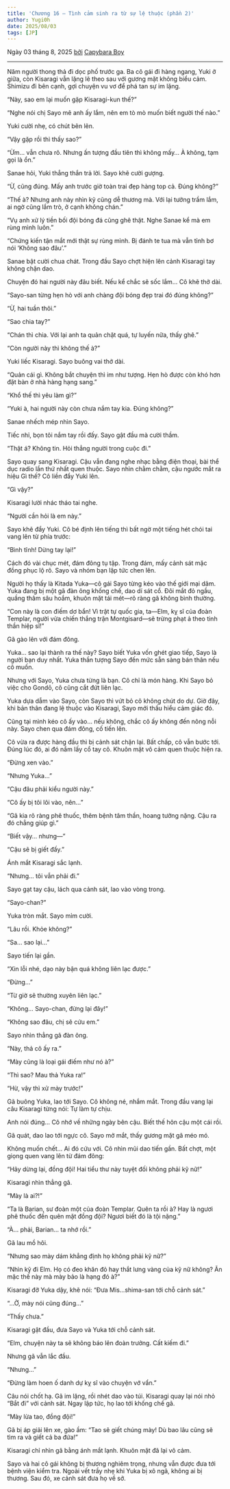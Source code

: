 ```yaml
---
title: 'Chương 16 – Tình cảm sinh ra từ sự lệ thuộc (phần 2)'
author: Yugi0h
date: 2025/08/03
tags: [JP]
---
```


Ngày 03 tháng 8, 2025 <u>bởi</u> [Capybara Boy](https://facebook.com/tienlx97)

---

Năm người thong thả đi dọc phố trước ga. Ba cô gái đi hàng ngang, Yuki ở giữa, còn Kisaragi vẫn lặng lẽ theo sau với gương mặt không biểu cảm. Shimizu đi bên cạnh, gợi chuyện vu vơ để phá tan sự im lặng.

“Này, sao em lại muốn gặp Kisaragi-kun thế?”

“Nghe nói chị Sayo mê anh ấy lắm, nên em tò mò muốn biết người thế nào.”

Yuki cười nhẹ, có chút bẽn lẽn.

“Vậy gặp rồi thì thấy sao?”

“Ừm… vẫn chưa rõ. Nhưng ấn tượng đầu tiên thì không mấy… À không, tạm gọi là ổn.”

Sanae hỏi, Yuki thẳng thắn trả lời. Sayo khẽ cười gượng.

“Ừ, cũng đúng. Mấy anh trước giờ toàn trai đẹp hàng top cả. Đúng không?”

“Thế à? Nhưng anh này nhìn kỹ cũng dễ thương mà. Với lại tưởng trầm lắm, ai ngờ cũng lắm trò, ở cạnh không chán.”

“Vụ anh xử lý tiền bối đội bóng đá cũng ghê thật. Nghe Sanae kể mà em rùng mình luôn.”

“Chứng kiến tận mắt mới thật sự rùng mình. Bị đánh te tua mà vẫn tỉnh bơ nói ‘Không sao đâu’.”

Sanae bật cười chua chát. Trong đầu Sayo chợt hiện lên cảnh Kisaragi tay không chặn dao.

Chuyện đó hai người này đâu biết. Nếu kể chắc sẽ sốc lắm… Cô khẽ thở dài.

“Sayo-san từng hẹn hò với anh chàng đội bóng đẹp trai đó đúng không?”

“Ừ, hai tuần thôi.”

“Sao chia tay?”

“Chán thì chia. Với lại anh ta quản chặt quá, tự luyến nữa, thấy ghê.”

“Còn người này thì không thế à?”

Yuki liếc Kisaragi. Sayo buông vai thở dài.

“Quản cái gì. Không bắt chuyện thì im như tượng. Hẹn hò được còn khó hơn đặt bàn ở nhà hàng hạng sang.”

“Khổ thế thì yêu làm gì?”

“Yuki à, hai người này còn chưa nắm tay kia. Đúng không?”

Sanae nhếch mép nhìn Sayo.

Tiếc nhỉ, bọn tôi nắm tay rồi đấy. Sayo gật đầu mà cười thầm.

“Thật á? Không tin. Hỏi thẳng người trong cuộc đi.”

Sayo quay sang Kisaragi. Cậu vẫn đang nghe nhạc bằng điện thoại, bài thể dục radio lần thứ nhất quen thuộc. Sayo nhìn chằm chằm, cậu ngước mắt ra hiệu Gì thế? Cô liền đẩy Yuki lên.

“Gì vậy?”

Kisaragi lười nhác tháo tai nghe.

“Người cần hỏi là em này.”

Sayo khẽ đẩy Yuki. Cô bé định lên tiếng thì bất ngờ một tiếng hét chói tai vang lên từ phía trước:

“Bình tĩnh! Dừng tay lại!”

Cách đó vài chục mét, đám đông tụ tập. Trong đám, mấy cảnh sát mặc đồng phục lộ rõ. Sayo và nhóm bạn lập tức chen lên.

Người họ thấy là Kitada Yuka—cô gái Sayo từng kéo vào thế giới mại dâm. Yuka đang bị một gã đàn ông khống chế, dao dí sát cổ. Đôi mắt đỏ ngầu, quầng thâm sâu hoắm, khuôn mặt tái mét—rõ ràng gã không bình thường.

“Con này là con điếm dơ bẩn! Vì trật tự quốc gia, ta—Elm, kỵ sĩ của đoàn Templar, người vừa chiến thắng trận Montgisard—sẽ trừng phạt ả theo tinh thần hiệp sĩ!”

Gã gào lên với đám đông.

Yuka… sao lại thành ra thế này? Sayo biết Yuka vốn ghét giao tiếp, Sayo là người bạn duy nhất. Yuka thần tượng Sayo đến mức sẵn sàng bán thân nếu cô muốn.

Nhưng với Sayo, Yuka chưa từng là bạn. Cô chỉ là món hàng. Khi Sayo bỏ việc cho Gondō, cô cũng cắt đứt liên lạc.

Yuka dựa dẫm vào Sayo, còn Sayo thì vứt bỏ cô không chút do dự. Giờ đây, khi bản thân đang lệ thuộc vào Kisaragi, Sayo mới thấu hiểu cảm giác đó.

Cũng tại mình kéo cô ấy vào… nếu không, chắc cô ấy không đến nông nỗi này. Sayo chen qua đám đông, cố tiến lên.

Cô vừa ra được hàng đầu thì bị cảnh sát chặn lại. Bất chấp, cô vẫn bước tới. Đúng lúc đó, ai đó nắm lấy cổ tay cô. Khuôn mặt vô cảm quen thuộc hiện ra.

“Đừng xen vào.”

“Nhưng Yuka…”

“Cậu đâu phải kiểu người này.”

“Cô ấy bị tôi lôi vào, nên…”

“Gã kia rõ ràng phê thuốc, thêm bệnh tâm thần, hoang tưởng nặng. Cậu ra đó chẳng giúp gì.”

“Biết vậy… nhưng—”

“Cậu sẽ bị giết đấy.”

Ánh mắt Kisaragi sắc lạnh.

“Nhưng… tôi vẫn phải đi.”

Sayo gạt tay cậu, lách qua cảnh sát, lao vào vòng trong.

“Sayo-chan?”

Yuka tròn mắt. Sayo mỉm cười.

“Lâu rồi. Khỏe không?”

“Sa… sao lại…”

Sayo tiến lại gần.

“Xin lỗi nhé, dạo này bận quá không liên lạc được.”

“Đừng…”

“Từ giờ sẽ thường xuyên liên lạc.”

“Không… Sayo-chan, đừng lại đây!”

“Không sao đâu, chị sẽ cứu em.”

Sayo nhìn thẳng gã đàn ông.

“Này, thả cô ấy ra.”

“Mày cũng là loại gái điếm như nó à?”

“Thì sao? Mau thả Yuka ra!”

“Hừ, vậy thì xử mày trước!”

Gã buông Yuka, lao tới Sayo. Cô không né, nhắm mắt. Trong đầu vang lại câu Kisaragi từng nói: Tự làm tự chịu.

Anh nói đúng… Cô nhớ về những ngày bên cậu. Biết thế hôn cậu một cái rồi.

Gã quát, dao lao tới ngực cô. Sayo mở mắt, thấy gương mặt gã méo mó.

Không muốn chết… Ai đó cứu với. Cô nhìn mũi dao tiến gần. Bất chợt, một giọng quen vang lên từ đám đông:

“Hãy dừng lại, đồng đội! Hai tiểu thư này tuyệt đối không phải kỹ nữ!”

Kisaragi nhìn thẳng gã.

“Mày là ai?!”

“Ta là Barian, sư đoàn một của đoàn Templar. Quên ta rồi à? Hay là ngươi phê thuốc đến quên mặt đồng đội? Ngươi biết đó là tội nặng.”

“À… phải, Barian… ta nhớ rồi.”

Gã lau mồ hôi.

“Nhưng sao mày dám khẳng định họ không phải kỹ nữ?”

“Nhìn kỹ đi Elm. Họ có đeo khăn đỏ hay thắt lưng vàng của kỹ nữ không? Ăn mặc thế này mà mày bảo là hạng đó à?”

Kisaragi đỡ Yuka dậy, khẽ nói: “Đưa Mis…shima-san tới chỗ cảnh sát.”

“…Ờ, mày nói cũng đúng…”

“Thấy chưa.”

Kisaragi gật đầu, đưa Sayo và Yuka tới chỗ cảnh sát.

“Elm, chuyện này ta sẽ không báo lên đoàn trưởng. Cất kiếm đi.”

Nhưng gã vẫn lắc đầu.

“Nhưng…”

“Đừng làm hoen ố danh dự kỵ sĩ vào chuyện vớ vẩn.”

Câu nói chốt hạ. Gã im lặng, rồi nhét dao vào túi. Kisaragi quay lại nói nhỏ “Bắt đi” với cảnh sát. Ngay lập tức, họ lao tới khống chế gã.

“Mày lừa tao, đồng đội!”

Gã bị áp giải lên xe, gào ầm: “Tao sẽ giết chúng mày! Dù bao lâu cũng sẽ tìm ra và giết cả ba đứa!”

Kisaragi chỉ nhìn gã bằng ánh mắt lạnh. Khuôn mặt đã lại vô cảm.

Sayo và hai cô gái không bị thương nghiêm trọng, nhưng vẫn được đưa tới bệnh viện kiểm tra. Ngoài vết trầy nhẹ khi Yuka bị xô ngã, không ai bị thương. Sau đó, xe cảnh sát đưa họ về sở.
